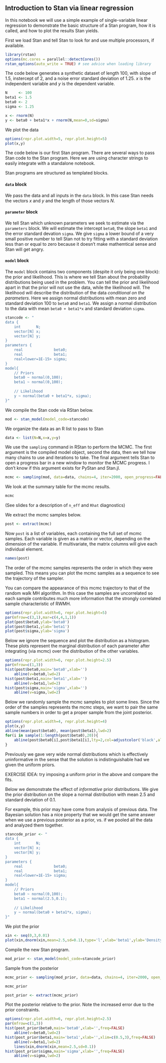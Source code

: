 ## Introduction to Stan via linear regression

In this notebook we will use a simple example of single-variable linear regression to demonstrate the basic structure of a Stan program, how it is called, and how to plot the results Stan yields.

First we load Stan and tell Stan to look for and use multiple processors, if available.


```r
library(rstan)
options(mc.cores = parallel::detectCores())
rstan_options(auto_write = TRUE) # see advice when loading library
```

The code below generates a synthetic dataset of length 100, with slope of 1.5, instercept of 2, and a noise error standard deviation of 1.25.
$x$ is the independent variable and $y$ is the dependent variable.


```r
N     <- 100
beta1 <- 1.5
beta0 <- 2
sigma <- 1.25

x <- rnorm(N)
y <- beta0 + beta1*x + rnorm(N,mean=0,sd=sigma)
```

We plot the data

```r
options(repr.plot.width=5, repr.plot.height=5)
plot(x,y)
```

The code below is our first Stan program. 
There are several ways to pass Stan code to the Stan program.
Here we are using character strings to easily integrate with a standalone notebook.

Stan programs are structured as templated blocks. 

#### `data` block
We pass the data and all inputs in the `data` block. 
In this case Stan needs the vectors $x$ and $y$ and the length of those vectors $N$.

#### `parameter` block
We tell Stan which unknown parameters we seek to estimate via the `parameters` block.
We will estimate the intercept `beta0`, the slope `beta1` and the error standard devation `sigma`.
We give `sigma` a lower bound of a very small positive number to tell Stan not to try fitting with a standard deviation less than or equal to zero because it doesn't make mathemtical sense and Stan will get angry.

#### `model` block
The `model` block contains two components (despite it only being one block): the prior and likelihood.
This is where we tell Stan about the probability distributions being used in the problem.
You can tell the prior and likelihood apart in that the prior will not use the data, while the likelihood will. 
The likelihood will describe the distribution of the data *conditional on the parameters*.
Here we assign normal distributions with mean zero and standard deviation 100 to `beta0` and `beta1`.
We assign a normal distribution to the data with mean `beta0 + beta1*x` and standard deviation `sigma`.


```r
stancode <- "
data {
    int       N;
    vector[N] x;
    vector[N] y;
}
parameters {
    real              beta0;
    real              beta1;
    real<lower=1E-15> sigma;
}
model{
    // Priors
    beta0 ~ normal(0,100);
    beta1 ~ normal(0,100);
    
    // Likelihood
    y ~ normal(beta0 + beta1*x, sigma);
}"
```

We compile the Stan code via RStan below.

```r
mod <- stan_model(model_code=stancode)
```

We organize the data as an R list to pass to Stan

```r
data <- list(N=N,x=x,y=y)
```

We use the `sampling` command in RStan to perform the MCMC. 
The first argument is the compiled model object, second the data, then we tell how many chains to use and iterations to take.
The final argument tells Stan to open a progress bar in a new window to monitor the MCMC progress. 
I don't know if this argument exists for PyStan and Stan.jl.

```r
mcmc <- sampling(mod, data=data, chains=4, iter=2000, open_progress=FALSE)
```

We look at the summary table for the mcmc results.

```r
mcmc
```

(See slides for a description of `n_eff` and `Rhat` diagnostics)

We extract the mcmc samples below.

```r
post <- extract(mcmc)
```

Now `post` is a list of variables, each containing the full set of mcmc samples.
Each variable is given as a matrix or vector, depending on the dimension of the variable.
If multivariate, the matrix columns will give each individual element.

```r
names(post)
```

The order of the mcmc samples represents the order in which they were sampled. 
This means you can plot the mcmc samples as a sequence to see the trajectory of the sampler.

You can compare the appearance of this mcmc trajectory to that of the random walk MH algorithm. 
In this case the samples are uncorrelated so each sample contributes much more information that the strongly correlated sample characteristic of RWMH.

```r
options(repr.plot.width=6, repr.plot.height=5)
par(mfrow=c(3,1),mar=c(4,4,1,1))
plot(post$beta0,ylab='beta0')
plot(post$beta1,ylab='beta1')
plot(post$sigma,ylab='sigma')
```

Below we ignore the sequence and plot the distribution as a histogram.
These plots represent the marginal distribution of each parameter after integrating (via mcmc) over the distribution of the other variables. 

```r
options(repr.plot.width=6, repr.plot.height=2.5)
par(mfrow=c(1,3))
hist(post$beta0,main='beta0',xlab='')
    abline(v=beta0,lwd=2)
hist(post$beta1,main='beta1',xlab='')
    abline(v=beta1,lwd=2)
hist(post$sigma,main='sigma',xlab='')
    abline(v=sigma,lwd=2)
```

Below we randomly sample the mcmc samples to plot some lines.
Since the order of the samples represents the mcmc steps, we want to pair the same sample numbers in order to get a proper sample from the joint posterior.

```r
options(repr.plot.width=4, repr.plot.height=4)
plot(x,y)
abline(mean(post$beta0), mean(post$beta1),lwd=2)
for(i in sample(1:length(post$beta0),20)){
    abline(post$beta0[i],post$beta1[i],lty=2,col=adjustcolor('black',alpha.f=0.3))
}
```

Previously we gave very wide normal distributions which is effectively *un*informative in the sense that the solution is indistinguishable had we given the uniform priors.

EXERCISE IDEA: try imposing a uniform prior in the above and compare the fits.

Below we demonstrate the effect of *informative* prior distributions. 
We give the prior distribution on the slope a normal distribution with mean 2.5 and standard deviation of 0.1.

For example, this prior may have come from analysis of previous data. 
The Bayesian solution has a nice property that we would get the same answer when we use a previous posterior as a prior, vs. if we pooled all the data and analyzed them together.

```r
stancode_prior <- "
data {
    int       N;
    vector[N] x;
    vector[N] y;
}
parameters {
    real              beta0;
    real              beta1;
    real<lower=1E-15> sigma;
}
model{
    // Priors
    beta0 ~ normal(0,100);
    beta1 ~ normal(2.5,0.1);
    
    // Likelihood
    y ~ normal(beta0 + beta1*x, sigma);
}"
```

We plot the prior

```r
xin <- seq(0,3,0.01)
plot(xin,dnorm(xin,mean=2.5,sd=0.1),type='l',xlab='beta1',ylab='Density')
```

Compile the new Stan program.

```r
mod_prior <- stan_model(model_code=stancode_prior)
```

Sample from the posterior

```r
mcmc_prior <- sampling(mod_prior, data=data, chains=4, iter=2000, open_progress=FALSE)
```


```r
mcmc_prior
```


```r
post_prior <- extract(mcmc_prior)
```

Plot the posterior relative to the prior.
Note the increased error due to the prior constraints.


```r
options(repr.plot.width=6, repr.plot.height=2.5)
par(mfrow=c(1,3))
hist(post_prior$beta0,main='beta0',xlab='',freq=FALSE)
    abline(v=beta0,lwd=2)
hist(post_prior$beta1,main='beta1',xlab='',xlim=c(0.5,3),freq=FALSE)
    abline(v=beta1,lwd=2)
    lines(xin,dnorm(xin,mean=2.5,sd=0.1))
hist(post_prior$sigma,main='sigma',xlab='',freq=FALSE)
    abline(v=sigma,lwd=2)
```

